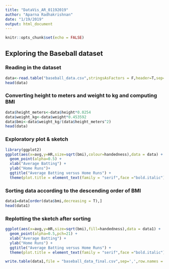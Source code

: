 ```yaml
---
title: "DataVis_AR_01192019"
author: "Aparna Radhakrishnan"
date: "1/19/2019"
output: html_document
---
```


```r
knitr::opts_chunk$set(echo = FALSE)
```

## Exploring the Baseball dataset
### Reading in the dataset
```r
data<-read.table("baseball_data.csv",stringsAsFactors = F,header=T,sep=",")
head(data)
```

### Converting height to meters and weight to kg and computing BMI
```r
data$height_meters<-data$height*0.0254
data$weight_kg<-data$weight*0.453592
data$bmi<-data$weight_kg/(data$height_meters^2)
head(data)
```

### Exploratory plot & sketch 
```r
library(ggplot2)
ggplot(aes(x=avg,y=HR,size=sqrt(bmi),colour=handedness),data = data) +
  geom_point(alpha=0.5) +
  xlab("Average Batting") +
  ylab("Home Runs")+
  ggtitle("Average Batting versus Home Runs") +
  theme(plot.title = element_text(family = "serif",face ="bold.italic"))
```


### Sorting data according to the descending order of BMI
```r
data1=data[order(data$bmi,decreasing = T),]
head(data1)
```

### Replotting the sketch after sorting
```r
ggplot(aes(x=avg,y=HR,size=sqrt(bmi),fill=handedness),data = data1) +
  geom_point(alpha=0.5,pch=21) +
  xlab("Average Batting") +
  ylab("Home Runs") +
  ggtitle("Average Batting versus Home Runs") +
  theme(plot.title = element_text(family = "serif",face ="bold.italic"))
```

```r
write.table(data1,file = "baseball_data_final.csv",sep=',',row.names = F)
```

